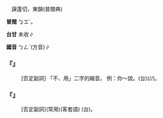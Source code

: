 
=={{ruby|甭|ㄅㄥˊ}}==

　謨蓬切，東韻(普閩典)

'''普閩''' <rt>ㆠㆲˊ</rt>。

'''台甘''' 未收∥

'''國音''' <rt>ㄅㄥˊ</rt>(方音)∥

    

==='''『{{ruby|甭|ㄅㄥˊ}}』'''===
: [否定副詞] 「不、用」二字的縮音。 例：你～說。(台){{ruby|汝|ㄌㄧˋ}}{{ruby|莫|ㆠㄜㆷ ͘}}{{ruby|應|ㄧㄥ˪}}(/{{ruby|<mark>&#xffb49;</mark>|ㆠㄤ˪/ㄇㄞˋ}}/{{ruby|免|ㆠㄧㄢˋ}}){{ruby|講|ㄍㆲˋ}}。
    

==='''『{{ruby|甭|ㄅㄥˊ}}{{ruby|客|ㄎㄜˋ}}{{ruby|氣|ㄑㄧˋ}}』'''===
: [否定副詞](常用)(客套語) (台){{ruby|免|ㆠㄧㄢˋ}}{{ruby|細|ㄙㄨㆤ˪/ㄙㆤ˪}}{{ruby|膩|ㄌㄧ˫/ㆢㄧ˫}}。
    
